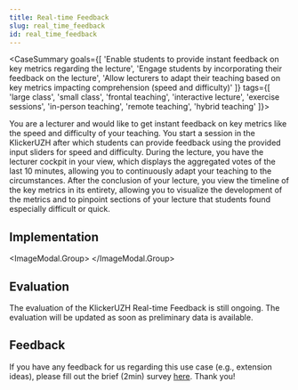 ```yaml
---
title: Real-time Feedback
slug: real_time_feedback
id: real_time_feedback
---
```



<CaseSummary goals={[
  'Enable students to provide instant feedback on key metrics regarding the lecture',
  'Engage students by incorporating their feedback on the lecture',
  'Allow lecturers to adapt their teaching based on key metrics impacting comprehension (speed and difficulty)'
]} tags={[
  'large class',
  'small class',
  'frontal teaching',
  'interactive lecture',
  'exercise sessions',
  'in-person teaching',
  'remote teaching',
  'hybrid teaching'
]}>
  <p>
    You are a lecturer and would like to get instant feedback on key metrics like the speed and difficulty of your teaching.
    You start a session in the KlickerUZH after which students can provide feedback using the provided input sliders for speed and difficulty.
    During the lecture, you have the lecturer cockpit in your view, which displays the aggregated votes of the last 10 minutes, allowing you to continuously adapt your teaching to the circumstances.
    After the conclusion of your lecture, you view the timeline of the key metrics in its entirety, allowing you to visualize the development of the metrics and to pinpoint sections of your lecture that students found especially difficult or quick.
  </p>
</CaseSummary>

## Implementation


<ImageModal.Group>
  <ImageModal src={ConfusionInput} description="The audience can give you feedback on the speed and difficulty of the lecture by dragging the corresponding sliders to one of five possible positions (ranging from very slow to very fast and very easy to very hard). Each participant can provide feedback up to once a minute." title="Audience View" />
  <ImageModal className="max-h-96" src={ConfusionGauge} description="To reflect the current situation, the metrics gauges on the lecturer view display an aggregate of each metric based on the incoming feedbacks of the last ten minutes. The number of feedbacks in the aggregate is displayed so that the reliability of the measure can be judged." title="Metrics Gauges" />
  <ImageModal src={ConfusionCockpit} description="The lecturer cockpit displays the real-time feedback gauges next to the pinned questions from Live Q&A. The bar on top of the window provides feedback at a quick glance, as it turns red when one of the gauges is in a red zone, and yellow when one of the gauges is in the orange zone." title="Lecturer Cockpit" />
  <ImageModal src={ConfusionHistory} description="After the completion of a session, the development of real-time feedback metrics is plotted over time on the evaluation of the session. This allows lecturers to associate the development of the gauges with their lecture timing (e.g., to identify difficult parts)." title="Metrics Timeline" />
</ImageModal.Group>

## Evaluation

The evaluation of the KlickerUZH Real-time Feedback is still ongoing. The evaluation will be updated as soon as preliminary data is available.

## Feedback

If you have any feedback for us regarding this use case (e.g., extension ideas), please fill out the brief (2min) survey [here](https://hi.switchy.io/6csy). Thank you!
